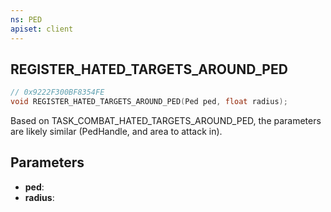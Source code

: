 ```yaml
---
ns: PED
apiset: client
---
```

## REGISTER_HATED_TARGETS_AROUND_PED

```c
// 0x9222F300BF8354FE
void REGISTER_HATED_TARGETS_AROUND_PED(Ped ped, float radius);
```

Based on TASK_COMBAT_HATED_TARGETS_AROUND_PED, the parameters are likely similar (PedHandle, and area to attack in).

## Parameters
* **ped**:
* **radius**: